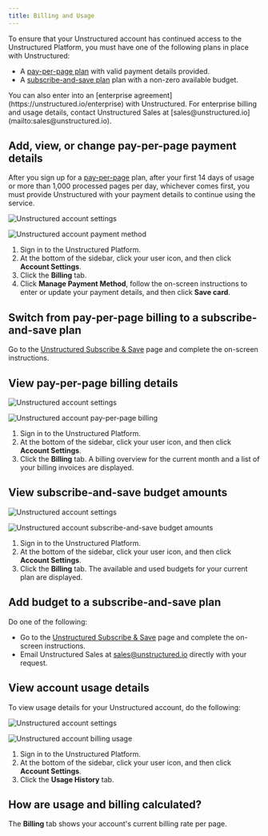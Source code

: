 ```yaml
---
title: Billing and Usage
---
```


To ensure that your Unstructured account has continued access to the Unstructured Platform, you must have one of the following plans in place with Unstructured:

- A [pay-per-page plan](https://unstructured.io/developers#get-started) with valid payment details provided.
- A [subscribe-and-save plan](https://unstructured.io/subscribeandsave) plan with a non-zero available budget.

<Note>
    You can also enter into an [enterprise agreement](https://unstructured.io/enterprise) with Unstructured. 
    For enterprise billing and usage details, contact Unstructured Sales at [sales@unstructured.io](mailto:sales@unstructured.io).
</Note>

## Add, view, or change pay-per-page payment details

After you sign up for a [pay-per-page](https://unstructured.io/developers#get-started) plan, 
after your first 14 days of usage or more than 1,000 processed pages per day, whichever comes first, 
you must provide Unstructured with your payment details to continue using the service.

![Unstructured account settings](/img/platform/AccountSettings.png)

![Unstructured account payment method](/img/platform/AccountBillingPaymentMethod.png)

1. Sign in to the Unstructured Platform.
2. At the bottom of the sidebar, click your user icon, and then click **Account Settings**.
3. Click the **Billing** tab.
4. Click **Manage Payment Method**, follow the on-screen instructions to enter or update your payment details, and then click **Save card**.

## Switch from pay-per-page billing to a subscribe-and-save plan

Go to the [Unstructured Subscribe & Save](https://unstructured.io/subscribeandsave) page and complete the on-screen instructions.

## View pay-per-page billing details

![Unstructured account settings](/img/platform/AccountSettings.png)

![Unstructured account pay-per-page billing](/img/platform/AccountBillingPayPerPage.png)

1. Sign in to the Unstructured Platform.
2. At the bottom of the sidebar, click your user icon, and then click **Account Settings**.
3. Click the **Billing** tab. A billing overview for the current month and a list of your billing invoices are displayed.

## View subscribe-and-save budget amounts

![Unstructured account settings](/img/platform/AccountSettings.png)

![Unstructured account subscribe-and-save budget amounts](/img/platform/AccountBillingSubscribeAndSave.png)

1. Sign in to the Unstructured Platform.
2. At the bottom of the sidebar, click your user icon, and then click **Account Settings**.
3. Click the **Billing** tab. The available and used budgets for your current plan are displayed.

## Add budget to a subscribe-and-save plan

Do one of the following:

- Go to the [Unstructured Subscribe & Save](https://unstructured.io/subscribeandsave) page and complete the on-screen instructions.
- Email Unstructured Sales at [sales@unstructured.io](mailto:sales@unstructured.io) directly with your request.

## View account usage details

To view usage details for your Unstructured account, do the following:

![Unstructured account settings](/img/platform/AccountSettings.png)

![Unstructured account billing usage](/img/platform/AccountUsage.png)

1. Sign in to the Unstructured Platform.
2. At the bottom of the sidebar, click your user icon, and then click **Account Settings**.
3. Click the **Usage History** tab.

## How are usage and billing calculated?


<SharedPagesBilling />

The **Billing** tab shows your account's current billing rate per page.